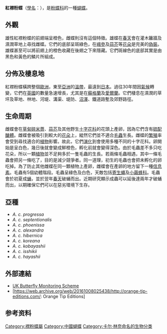 {{NoteTA
|G1=Butterfly
}}
{{Speciesbox
| image = Anthocharis cardamines Зорька Orange Tip Male.jpg
| image_width = 250px
| image_caption = 雄蝶
| image2 = 2015-05-06 1087 Aurorafalter.jpg
| image2_width = 250px
| image2_caption = 雌蝶
| status = LC
| status_system = IUCN3.1
| status_ref = <ref name="IUCN">{{cite web |title=The IUCN Red List of Threatened Species |url=https://www.iucnredlist.org/species/160753/5378407 |website=IUCN Red List of Threatened Species |accessdate=26 April 2019 |archive-date=2020-10-25 |archive-url=https://web.archive.org/web/20201025234209/https://www.iucnredlist.org/species/160753/5378407 |dead-url=no }}</ref>
| taxon = Anthocharis cardamines
| authority = ([[卡爾·林奈|Linnaeus]], 1758)
| subdivision_ranks = [[亞種|亞種]]
| subdivision = 參看內文
}}
'''紅襟粉蝶'''（[[學名|學名]]：''{{lang|la|Anthocharis cardamines}}''），是[[粉蝶科|粉蝶科]]的一種[[蝴蝶|蝴蝶]]。

== 外觀 ==
雄性紅襟粉蝶的前翅端呈橙色，雌蝶則沒有這個特徵。雄蝶在[[春天|春天]]會在灌木籬牆及濕潤草地上尋找雌蝶。它們的底部呈斑綠色，在[[峨參|峨參]]及[[蒜芥|蒜芥]]等[[花朵|花朵]]是完美的[[偽裝|偽裝]]。雄蝶甚至可以將前翅上的橙色收藏在後翅之下來隱藏。它們斑線色的底部其實是由黑色和黃色的鱗片所組成。

== 分佈及棲息地 ==
紅襟粉蝶橫跨整個[[歐洲|歐洲]]，東至[[亞洲|亞洲]]的[[溫帶|溫帶]]，最遠到[[日本|日本]]。過往30年間因[[氣候|氣候]]轉變，它們在[[英國|英國]]的數量急速增長，尤其是在[[蘇格蘭|蘇格蘭]]及[[愛爾蘭|愛爾蘭]]。它們棲息在濕潤的草坪及草地、林地、河堤、溝渠、堤防、[[沼澤|沼澤]]、鐵道路塹及郊野路徑。

== 生命周期 ==
雌蝶會在[[草甸碎米薺|草甸碎米薺]]、[[蒜芥|蒜芥]]及其他野生[[十字花科|十字花科]]的花頭上產卵，因為它們含有[[硫配醣體|硫配醣體]]。雌蝶會被吸引到較大的[[花朵|花朵]]上，縱然它們並不適合[[毛蟲|毛蟲]]生長。雌蝶的[[繁殖|繁殖]]率會受到尋找適合的[[植物|植物]]影響。故此，它們[[演化|演化]]到會使用多種不同的十字花科。卵開始是呈白色，幾日後就會變成鮮橙色，孵化前就會變得深色。由於毛蟲差不多只吃花朵，所以一顆[[植物|植物]]並不足夠多於一隻毛蟲的生長。若兩條毛蟲相遇，其中一條毛蟲會把另一條吃了，目的是減少競爭者。同一道理，初生的毛蟲也會把未孵化的卵吃掉。為了防止其他雌蝶在同一顆植物上產卵，雌蝶會在產卵的地方留下一種[[信息素|信息素]]。毛蟲有5個幼體階段。毛蟲呈綠色及白色，天敵包括[[寄生蠅|寄生蠅]]及[[小繭蜂科|小繭蜂科]]。毛蟲會於初夏成[[蛹|蛹]]，並於翌年[[春天|春天]]破蛹而出。近期研究顯示成蟲可以延後達兩年才破蛹而出，以期確保它們可以在惡劣環境下生存。

== 亞種 ==
* ''A. c. progressa''
* ''A. c. septentionalis''
* ''A. c. phoenissa''
* ''A. c. alexandra''
* ''A. c. hibernica''
* ''A. c. koreana''
* ''A. c. kobayashii''
* ''A. c. isshikii''
* ''A. c. hayashii''

== 外部連結 ==
{{commons|Anthocharis cardamines}}
{{Wikispecies|Anthocharis cardamines}}
* [https://web.archive.org/web/20100519021432/http://www.ukbms.org/species4/description.htm UK Butterfly Monitoring Scheme]
* [https://web.archive.org/web/20161008025438/http://orange-tip-editions.com/: Orange Tip Editions]

== 参考资料 ==
<references/>
{{襟粉蝶屬}}

{{Taxonbar|from=Q322180}}

[[Category:襟粉蝶屬|Category:襟粉蝶屬]]
[[Category:中國蝴蝶|Category:中國蝴蝶]]
[[Category:卡尔·林奈命名的生物分类|Category:卡尔·林奈命名的生物分类]]